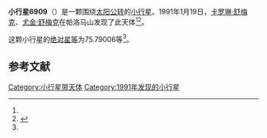 {{Infobox planet
| bgcolour = #FFFFC0
| name = 6909 Levison
| symbol = 
| image = 
| caption = 
| discovery = yes
| discovery_ref = 
| discoverer = [[卡罗琳·舒梅克|卡罗琳·舒梅克]]、[[尤金·舒梅克|尤金·舒梅克]]
| discovery_site = [[帕洛马山|帕洛马山]] 
| discovered = 1991年1月19日
| designations = yes
| mp_name = 
| named_after = 
| alt_names = 1991 BY2/ 1994 OA
| mp_category = [[越火小行星|越火小行星]]
| orbit_ref = <ref name="a">[http://ssd.jpl.nasa.gov/sbdb.cgi?sstr=6909 6909 Levison] {{Wayback|url=http://ssd.jpl.nasa.gov/sbdb.cgi?sstr=6909 |date=20140817082100 }}，小行星數據庫瀏覽器（JPL Small-Body Database Browser）－[[美国国家航空航天局|美国国家航空航天局]]喷气推进实验室</ref>
| epoch = 2456400.5 (2013年4月18日更新)
| aphelion = {{convert|3.9964504|AU|km|3|abbr=on|lk=out}}
| perihelion = {{convert|1.4525048|AU|km|3|abbr=on}}
| semimajor = {{convert|2.7244776|AU|km|3|abbr=on}}
| eccentricity = 0.4668685
| period = 1642.567764 [[日|日]]<br />4.5[[儒略年|儒略年]]
| avg_speed = 
| inclination = 38.00176
| asc_node = 308.27770
| mean_anomaly = 
| arg_peri = 75.79006
| satellites = 
| physical_characteristics = yes
| dimensions = 
| mass = 
| density = 
| surface_grav = 
| escape_velocity = 
| sidereal_day = 
| axial_tilt = 
| pole_ecliptic_lat = 
| pole_ecliptic_lon = 
| albedo = 
| temperatures= 
| temp_name1 = 
| mean_temp_1 = 
| max_temp_1 = 
| temp_name2 = 
| max_temp_2 = 
| spectral_type = 
| abs_magnitude = 75.79006
}}

'''小行星6909'''（{{lang-en|6909 Levison}}）是一颗围绕[[太阳|太阳]][[公转|公转]]的[[小行星|小行星]]。1991年1月19日，[[卡罗琳·舒梅克|卡罗琳·舒梅克]]、[[尤金·舒梅克|尤金·舒梅克]]在帕洛马山发现了此天体<ref name="a" /><ref>{{cite news|title=小行星列表|url=http://cfa-www.harvard.edu/iau/lists/NumberedMPs.txt|accessdate=2013-07-08|newspaper=哈佛大学|archive-date=2008-05-17|archive-url=https://web.archive.org/web/20080517010638/http://cfa-www.harvard.edu/iau/lists/NumberedMPs.txt|dead-url=no}}</ref>。

这颗小行星的[[绝对星等|绝对星等]]为75.79006等<ref name="a" />。

==参考文献==
{{reflist}}
{{Minor Planet Number|[[小行星6908|小行星6908]]|[[小行星6910|小行星6910]]}}

{{小天体}}

[[Category:小行星带天体|Category:小行星带天体]]
[[Category:1991年发现的小行星|Category:1991年发现的小行星]]

{{asteroid-stub}}